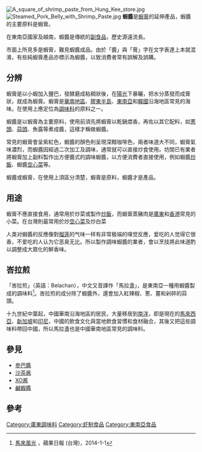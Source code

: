 {{howto|time=2016-03-04T08:38:10+00:00}}
[[File:A_square_of_shrimp_paste_from_Hung_Kee_store.jpg|thumb]]
[[File:Steamed_Pork_Belly_with_Shrimp_Paste.jpg|thumb]]
'''蝦醬'''是[[蝦膏|蝦膏]]的延伸產品，蝦醬的主要原料是蝦膏。

在東南亞國家及越南，蝦醬是傳統的[[副食品|副食品]]，歷史源遠流長。

市面上所見多是蝦膏，難見蝦醬成品。由於「醬」與「膏」字在文字表達上本就混淆，有些純蝦膏產品亦標示為蝦醬，以致消費者常有誤解及誤購。

==分辨==
蝦膏是以小蝦加入鹽巴，發酵磨成粘稠狀後，在[[陽光|陽光]]下暴曬，把水分蒸發而成膏狀，就成為蝦膏。蝦膏是[[華南地區|華南地區]]、[[膠東半島|膠東半島]]、[[東南亞|東南亞]]和[[韓國|韓國]]沿海地區常見的海味。在使用上應定位為[[調味料|調味料]]的原料之一。

蝦醬是以蝦膏為主要原料，使用前須先將蝦膏以乾鍋煨香，再佐以其它配料，如[[蔥頭|蔥頭]]、[[蒜頭|蒜頭]]、魚露等煮成醬，這樣才稱做蝦醬。

常見的蝦膏會呈紫紅色，蝦醬的顏色則呈現深黯咖啡色，兩者味道大不同，蝦膏氣味濃烈，而蝦醬因經過二次加工及調味，通常就可以直接炒食使用。坊間已有業者將蝦膏加上副料製作出方便醬式的調味蝦醬，以方便消費者直接使用，例如蝦醬[[炒飯|炒飯]]、蝦醬[[空心菜|空心菜]]等。

蝦醬或蝦膏，在使用上須區分清楚，蝦膏是原料，蝦醬才是產品。

==用途==
蝦膏不應直接食用，通常用於炒菜或製作[[炒飯|炒飯]]，而蝦膏蒸豬肉是[[廣東|廣東]]和[[香港|香港]]常見的小菜。在台灣則最常用於炒[[蕹菜|空心菜]]及炒白菜

人类对蝦醬的反應像對[[榴莲|榴莲]]的气味一样有非常极端的嗅觉反應，爱吃的人觉得它很香，不爱吃的人认为它恶臭无比。所以製作調味蝦醬的業者，會以烹技將此味道酌以調整成大眾化的鮮香味。

==峇拉煎==
「峇拉煎」（英語：Belachan），中文又音譯作「馬拉盞」，是東南亞一種用蝦醬製成的調味料<ref name="apple-1">[http://www.appledaily.com.tw/realtimenews/article/new/20140101/318513/ 馬來風光] {{Wayback|url=http://www.appledaily.com.tw/realtimenews/article/new/20140101/318513/ |date=20170629120108 }}，蘋果日報 (台灣)，2014-1-1</ref>。峇拉煎的成分除了蝦醬外，還會加入紅辣椒、蔥、薑和剁碎的蒜頭。

十九世紀中葉起，中國華南沿海地區的居民，大量移居到[[南洋|南洋]]，即是現在的[[馬來西亞|馬來西亞]]、[[新加坡|新加坡]]和[[印尼|印尼]]，中國的飲食文化與當地飲食習慣和食材融合，其後又把這些調味料帶回中國，所以馬拉盞也是中國華南地區常見的調味料。

==參見==
* [[參巴醬|參巴醬]]
* [[沙茶酱|沙茶酱]]
* [[XO酱|XO酱]]
* [[鹹蝦醬|鹹蝦醬]]

==參考==
<references />

{{Edible crustaceans}}


[[Category:廣東調味料|Category:廣東調味料]]
[[Category:虾制食品|Category:虾制食品]]
[[Category:東南亞食品|Category:東南亞食品]]